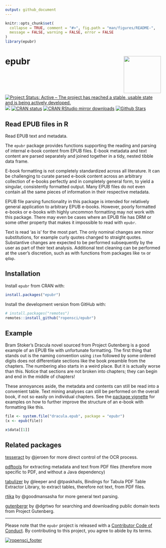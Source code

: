 ```yaml
---
output: github_document
---
```


<!-- README.md is generated from README.Rmd. Please edit that file -->

```r
knitr::opts_chunk$set(
  collapse = TRUE, comment = "#>", fig.path = "man/figures/README-",
  message = FALSE, warning = FALSE, error = FALSE
)
library(epubr)
```

# epubr <img src="man/figures/logo.png" style="margin-left:10px;margin-bottom:5px;" width="120" align="right">

<!-- badges: start -->
[![Project Status: Active – The project has reached a stable, usable state and is being actively developed.](http://www.repostatus.org/badges/latest/active.svg)](https://www.repostatus.org/)
[![](https://badges.ropensci.org/222_status.svg)](https://github.com/ropensci/software-review/issues/222)
[![CRAN status](https://www.r-pkg.org/badges/version/epubr)](https://cran.r-project.org/package=epubr)
[![CRAN RStudio mirror downloads](https://cranlogs.r-pkg.org/badges/epubr)](https://cran.r-project.org/package=epubr)
[![Github Stars](https://img.shields.io/github/stars/ropensci/epubr.svg?style=social&label=Github)](https://github.com/ropensci/epubr)
<!-- badges: end -->

## Read EPUB files in R

Read EPUB text and metadata. 

The `epubr` package provides functions supporting the reading and parsing of internal e-book content from EPUB files. E-book metadata and text content are parsed separately and joined together in a tidy, nested tibble data frame. 

E-book formatting is not completely standardized across all literature. It can be challenging to curate parsed e-book content across an arbitrary collection of e-books perfectly and in completely general form, to yield a singular, consistently formatted output. Many EPUB files do not even contain all the same pieces of information in their respective metadata.

EPUB file parsing functionality in this package is intended for relatively general application to arbitrary EPUB e-books. However, poorly formatted e-books or e-books with highly uncommon formatting may not work with this package.
There may even be cases where an EPUB file has DRM or some other property that makes it impossible to read with `epubr`.

Text is read 'as is' for the most part. The only nominal changes are minor substitutions, for example curly quotes changed to straight quotes. Substantive changes are expected to be performed subsequently by the user as part of their text analysis. Additional text cleaning can be performed at the user's discretion, such as with functions from packages like `tm` or `qdap`.

## Installation

Install `epubr` from CRAN with:

``` r
install.packages("epubr")
```

Install the development version from GitHub with:

``` r
# install.packages("remotes")
remotes::install_github("ropensci/epubr")
```

## Example

Bram Stoker's Dracula novel sourced from Project Gutenberg is a good example of an EPUB file with unfortunate formatting.
The first thing that stands out is the naming convention using `item` followed by some ordered digits does not differentiate sections like the book preamble from the chapters.
The numbering also starts in a weird place. But it is actually worse than this. Notice that sections are not broken into chapters; they can begin and end in the middle of chapters!

These annoyances aside, the metadata and contents can still be read into a convenient table. Text mining analyses can still be performed on the overall book, if not so easily on individual chapters. See the [package vignette](https://docs.ropensci.org/epubr/articles/epubr.html) for examples on how to further improve the structure of an e-book with formatting like this.

```r
file <- system.file("dracula.epub", package = "epubr")
(x <- epub(file))

x$data[[1]]
```

## Related packages

[tesseract](https://github.com/ropensci/tesseract) by @jeroen for more direct control of the OCR process.

[pdftools](https://github.com/ropensci/pdftools) for extracting metadata and text from PDF files (therefore more specific to PDF, and without a Java dependency)

[tabulizer](https://github.com/ropensci/tabulizer) by @leeper and @tpaskhalis, Bindings for Tabula PDF Table Extractor Library, to extract tables, therefore not text, from PDF files.

[rtika](https://github.com/ropensci/rtika) by @goodmansasha for more general text parsing.

[gutenbergr](https://github.com/ropensci/gutenbergr) by @dgrtwo for searching and downloading public domain texts from Project Gutenberg.

---

Please note that the `epubr` project is released with a [Contributor Code of Conduct](https://github.com/ropensci/epubr/blob/master/CODE_OF_CONDUCT.md). By contributing to this project, you agree to abide by its terms.

[![ropensci_footer](https://ropensci.org/public_images/ropensci_footer.png)](https://ropensci.org)
